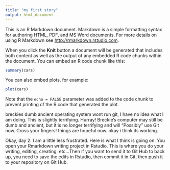 ```yaml
---
title: "my first story"
output: html_document
---
```


This is an R Markdown document. Markdown is a simple formatting syntax for authoring HTML, PDF, and MS Word documents. For more details on using R Markdown see <http://rmarkdown.rstudio.com>.

When you click the **Knit** button a document will be generated that includes both content as well as the output of any embedded R code chunks within the document. You can embed an R code chunk like this:

```r
summary(cars)
```

You can also embed plots, for example:

```r
plot(cars)
```

Note that the `echo = FALSE` parameter was added to the code chunk to prevent printing of the R code that generated the plot.

breckies dumb ancient operating system wont run git,
I have no idea what I am doing. This is slightly terrifying.
Hurray! Breckie's computer may still be dumb and ancient, but it is no longer terrifying and will "Possibly" use Git now. Cross your fingers! things are hopeful now. okay i think its working.

Okay, day 2. I am a little less frustrated. Here is what I think is going on: You open your Rmarkdown writing project in Rstudio. This is where you do your writing, editing, creating, etc...Then if you want to send it to Git Hub to back up, you need to save the edits in Rstudio, then commit it in Git, then push it to your repository on Git Hub.


